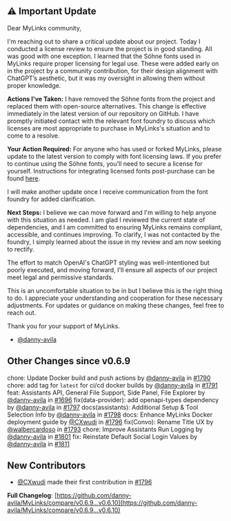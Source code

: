 ## ⚠️ Important Update

Dear MyLinks community,

I'm reaching out to share a critical update about our project. Today I conducted a license review to ensure the project is in good standing. All was good with one exception. I learned that the Söhne fonts used in MyLinks require proper licensing for legal use. These were added early on in the project by a community contribution, for their design alignment with ChatGPT’s aesthetic, but it was my oversight in allowing them without proper knowledge.

**Actions I've Taken:** I have removed the Söhne fonts from the project and replaced them with open-source alternatives. This change is effective immediately in the latest version of our repository on GitHub. I have promptly initiated contact with the relevant font foundry to discuss which licenses are most appropriate to purchase in MyLinks's situation and to come to a resolve.

**Your Action Required:** For anyone who has used or forked MyLinks, please update to the latest version to comply with font licensing laws. If you prefer to continue using the Söhne fonts, you'll need to secure a license for yourself. Instructions for integrating licensed fonts post-purchase can be found [here](https://gist.github.com/danny-avila/e1d623e51b24cf0989865197bb788102).

I will make another update once I receive communication from the font foundry for added clarification.

**Next Steps:** I believe we can move forward and I'm willing to help anyone with this situation as needed. I am glad I reviewed the current state of dependencies, and I am committed to ensuring MyLinks remains compliant, accessible, and continues improving. To clarify, I was not contacted by the foundry, I simply learned about the issue in my review and am now seeking to rectify.

The effort to match OpenAI's ChatGPT styling was well-intentioned but poorly executed, and moving forward, I'll ensure all aspects of our project meet legal and permissive standards.

This is an uncomfortable situation to be in but I believe this is the right thing to do. I appreciate your understanding and cooperation for these necessary adjustments. For updates or guidance on making these changes, feel free to reach out.

Thank you for your support of MyLinks.

- [@danny-avila](https://github.com/danny-avila)

## Other Changes since v0.6.9

chore: Update Docker build and push actions by [@danny-avila](https://github.com/danny-avila) in [#1790](https://github.com/danny-avila/MyLinks/pull/1790)
chore: add tag for `latest` for ci/cd docker builds by [@danny-avila](https://github.com/danny-avila) in [#1791](https://github.com/danny-avila/MyLinks/pull/1791)
feat: Assistants API, General File Support, Side Panel, File Explorer by [@danny-avila](https://github.com/danny-avila) in [#1696](https://github.com/danny-avila/MyLinks/pull/1696)
fix(data-provider): add openapi-types dependency by [@danny-avila](https://github.com/danny-avila) in [#1797](https://github.com/danny-avila/MyLinks/pull/1797)
docs(assistants): Additional Setup & Tool Selection Info by [@danny-avila](https://github.com/danny-avila) in [#1798](https://github.com/danny-avila/MyLinks/pull/1798)
docs: Enhance MyLinks Docker deployment guide by [@CXwudi](https://github.com/CXwudi) in [#1796](https://github.com/danny-avila/MyLinks/pull/1796)
fix(Convo): Rename Title UX by [@walbercardoso](https://github.com/walbercardoso) in [#1793](https://github.com/danny-avila/MyLinks/pull/1793)
chore: Improve Assistants Run Logging by [@danny-avila](https://github.com/danny-avila) in [#1801](https://github.com/danny-avila/MyLinks/pull/1801)
fix: Reinstate Default Social Login Values by [@danny-avila](https://github.com/danny-avila) in [#1811](https://github.com/danny-avila/MyLinks/pull/1811)

## New Contributors

- [@CXwudi](https://github.com/CXwudi) made their first contribution in [#1796](https://github.com/danny-avila/MyLinks/pull/1796)

**Full Changelog**: [https://github.com/danny-avila/MyLinks/compare/v0.6.9...v0.6.10](https://github.com/danny-avila/MyLinks/compare/v0.6.9...v0.6.10)
